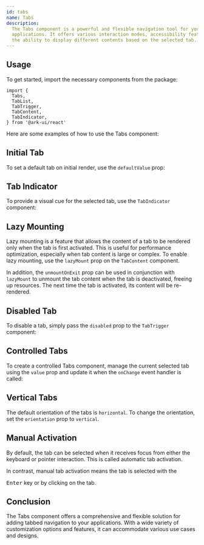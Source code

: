 ```yaml
---
id: tabs
name: Tabs
description:
  The Tabs component is a powerful and flexible navigation tool for your
  applications. It offers various interaction modes, accessibility features, and
  the ability to display different contents based on the selected tab.
---
```


## Usage

To get started, import the necessary components from the package:

```tsx
import {
  Tabs,
  TabList,
  TabTrigger,
  TabContent,
  TabIndicator,
} from '@ark-ui/react'
```

Here are some examples of how to use the Tabs component:

<Story name="Basic" />

## Initial Tab

To set a default tab on initial render, use the `defaultValue` prop:

<Story name="InitialTab" />

## Tab Indicator

To provide a visual cue for the selected tab, use the `TabIndicator` component:

<Story name="Indicator" />

## Lazy Mounting

Lazy mounting is a feature that allows the content of a tab to be rendered only
when the tab is first activated. This is useful for performance optimization,
especially when tab content is large or complex. To enable lazy mounting, use
the `lazyMount` prop on the `TabContent` component.

In addition, the `unmountOnExit` prop can be used in conjunction with
`lazyMount` to unmount the tab content when the tab is deactivated, freeing up
resources. The next time the tab is activated, its content will be re-rendered.

<Story name="LazyMount" />

## Disabled Tab

To disable a tab, simply pass the `disabled` prop to the `TabTrigger` component:

<Story name="DisabledTab" />

## Controlled Tabs

To create a controlled Tabs component, manage the current selected tab using the
`value` prop and update it when the `onChange` event handler is called:

<Story name="Controlled" />

## Vertical Tabs

The default orientation of the tabs is `horizontal`. To change the orientation,
set the `orientation` prop to `vertical`.

<Story name="Vertical" />

## Manual Activation

By default, the tab can be selected when it receives focus from either the
keyboard or pointer interaction. This is called automatic tab activation.

In contrast, manual tab activation means the tab is selected with the

<kbd>Enter</kbd> key or by clicking on the tab.

<Story name="Manual" />

## Conclusion

The Tabs component offers a comprehensive and flexible solution for adding
tabbed navigation to your applications. With a wide variety of customization
options and features, it can accommodate various use cases and designs.
